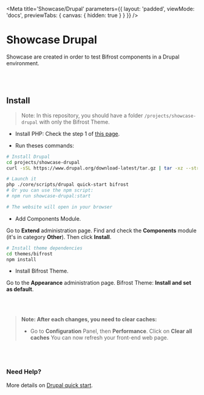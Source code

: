 
<Meta
    title='Showcase/Drupal'
    parameters={{ 
        layout: 'padded', 
        viewMode: 'docs',
        previewTabs: { canvas: { hidden: true } }
    }}
/>


# Showcase Drupal
Showcase are created in order to test Bifrost components in a Drupal environment.

<br/><br/>

## Install

> Note: In this repository, you should have a folder `/projects/showcase-drupal` with only the Bifrost Theme.

- Install PHP: Check the step 1 of [this page](https://www.drupal.org/docs/installing-drupal/drupal-quick-start-command).

- Run theses commands:

```bash
# Install Drupal
cd projects/showcase-drupal
curl -sSL https://www.drupal.org/download-latest/tar.gz | tar -xz --strip-components

# Launch it
php ./core/scripts/drupal quick-start bifrost
# Or you can use the npm script:
# npm run showcase-drupal:start

# The website will open in your browser
```

- Add Components Module.

Go to **Extend** administration page. Find and check the **Components** module (it's in category **Other**). Then click **Install**.

```bash
# Install theme dependencies
cd themes/bifrost
npm install
```

- Install Bifrost Theme.

Go to the **Appearance** administration page. Bifrost Theme: **Install and set as default**.

<br/><br/>

> **Note: After each changes, you need to clear caches:**
> - Go to **Configuration** Panel, then **Performance**. Click on **Clear all caches** You can now refresh your front-end web page.

<br/><br/>

### Need Help?
More details on [Drupal quick start](https://www.drupal.org/docs/installing-drupal/drupal-quick-start-command).